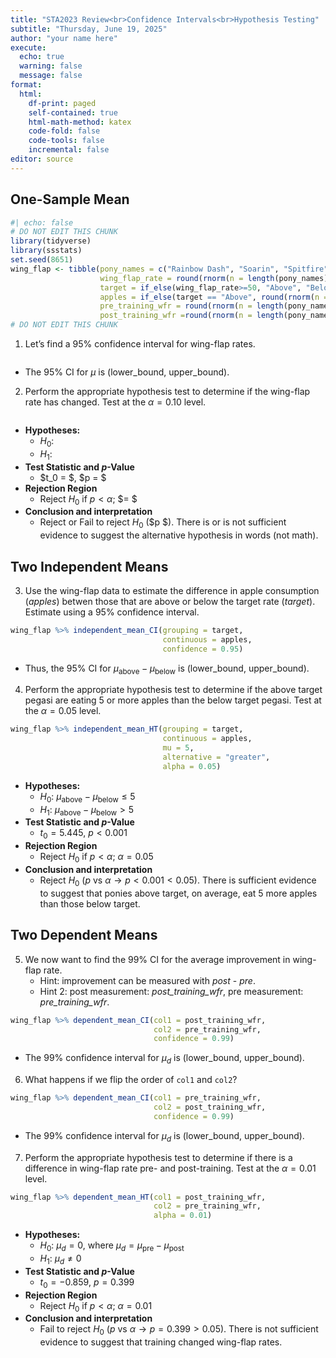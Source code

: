 ```yaml
---
title: "STA2023 Review<br>Confidence Intervals<br>Hypothesis Testing"
subtitle: "Thursday, June 19, 2025"
author: "your name here"
execute:
  echo: true
  warning: false
  message: false
format: 
  html:
    df-print: paged
    self-contained: true
    html-math-method: katex
    code-fold: false
    code-tools: false
    incremental: false
editor: source
---
```


## One-Sample Mean   

```r
#| echo: false
# DO NOT EDIT THIS CHUNK
library(tidyverse)
library(ssstats)
set.seed(8651)
wing_flap <- tibble(pony_names = c("Rainbow Dash", "Soarin", "Spitfire", "Cloudchaser", "Fleetfoot", "Lightning Dust", "Windy Whistles", "Stormy Skies", "Gusty Gale", "Zephyr Breeze", "Skydancer", "Aero Ace", "Nimbus Sprint", "Breeze Wing", "Flash Fly", "Twister Tail", "Sirensong", "Aero Wave", "Sky Dancer", "Gale Gust", "Storm Strider", "Cyclone Swift", "Wind Whirl", "Jet Stream", "Flurry Flap"),
                    wing_flap_rate = round(rnorm(n = length(pony_names), mean = 50, sd = 8),1),
                    target = if_else(wing_flap_rate>=50, "Above", "Below"),
                    apples = if_else(target == "Above", round(rnorm(n = length(pony_names), mean = 25, sd = 2)), round(rnorm(n = length(pony_names), mean = 15, sd = 3))),
                    pre_training_wfr = round(rnorm(n = length(pony_names), mean = 50, sd = 8),1),
                    post_training_wfr =round(rnorm(n = length(pony_names), mean = 50, sd = 4),1))
# DO NOT EDIT THIS CHUNK
```

1. Let's find a 95% confidence interval for wing-flap rates.

```r

```

- The 95% CI for $\mu$ is (lower_bound, upper_bound).


2. Perform the appropriate hypothesis test to determine if the wing-flap rate has changed. Test at the $\alpha=0.10$ level.

```r

```

- **Hypotheses:**
    - $H_0: \ $
    - $H_1: \ $

- **Test Statistic and *p*-Value**
    - $t_0 = $, $p = $
    
- **Rejection Region**
    - Reject $H_0$ if $p < \alpha$; $\alpha = $
    
- **Conclusion and interpretation**
    - Reject or Fail to reject $H_0$ ($p \text{ vs } \alpha \to $). There is or is not sufficient evidence to suggest the alternative hypothesis in words (not math).


## Two Independent Means

3. Use the wing-flap data to estimate the difference in apple consumption (*apples*) betwen those that are above or below the target rate (*target*). Estimate using a 95% confidence interval.

```r
wing_flap %>% independent_mean_CI(grouping = target,
                                  continuous = apples, 
                                  confidence = 0.95)
```

- Thus, the 95% CI for $\mu_{\text{above}} - \mu_{\text{below}}$ is (lower_bound, upper_bound).


4. Perform the appropriate hypothesis test to determine if the above target pegasi are eating 5 or more apples than the below target pegasi. Test at the $\alpha=0.05$ level.

```r
wing_flap %>% independent_mean_HT(grouping = target,
                                  continuous = apples, 
                                  mu = 5, 
                                  alternative = "greater", 
                                  alpha = 0.05)
```


- **Hypotheses:**
    - $H_0: \ \mu_{\text{above}} - \mu_{\text{below}} \le 5$
    - $H_1: \ \mu_{\text{above}} - \mu_{\text{below}} > 5$

- **Test Statistic and *p*-Value**
    - $t_0 = 5.445$, $p < 0.001$
    
- **Rejection Region**
    - Reject $H_0$ if $p < \alpha$; $\alpha = 0.05$
    
- **Conclusion and interpretation**
    - Reject $H_0$ ($p \text{ vs } \alpha \to p < 0.001 < 0.05$). There is sufficient evidence to suggest that ponies above target, on average, eat 5 more apples than those below target.

## Two Dependent Means

5. We now want to find the 99% CI for the average improvement in wing-flap rate.
    - Hint: improvement can be measured with *post* - *pre*.
    - Hint 2: post measurement: *post_training_wfr*, pre measurement: *pre_training_wfr*.

```r
wing_flap %>% dependent_mean_CI(col1 = post_training_wfr,
                                col2 = pre_training_wfr,
                                confidence = 0.99)
```

- The 99% confidence interval for $\mu_d$ is (lower_bound, upper_bound).

6. What happens if we flip the order of `col1` and `col2`?

```r
wing_flap %>% dependent_mean_CI(col1 = pre_training_wfr,
                                col2 = post_training_wfr,
                                confidence = 0.99)
```

- The 99% confidence interval for $\mu_d$ is (lower_bound, upper_bound).


7. Perform the appropriate hypothesis test to determine if there is a difference in wing-flap rate pre- and post-training. Test at the $\alpha=0.01$ level.

```r
wing_flap %>% dependent_mean_HT(col1 = post_training_wfr,
                                col2 = pre_training_wfr,
                                alpha = 0.01)
```

- **Hypotheses:**
    - $H_0: \ \mu_{d} = 0$, where $\mu_d = \mu_{\text{pre}} - \mu_{\text{post}}$
    - $H_1: \ \mu_d \ne 0$

- **Test Statistic and *p*-Value**
    - $t_0 = -0.859$, $p = 0.399$
    
- **Rejection Region**
    - Reject $H_0$ if $p < \alpha$; $\alpha = 0.01$
    
- **Conclusion and interpretation**
    - Fail to reject $H_0$ ($p \text{ vs } \alpha \to p = 0.399 > 0.05$). There is not sufficient evidence to suggest that training changed wing-flap rates.
